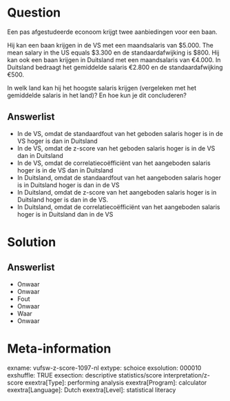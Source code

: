 Question
========
Een pas afgestudeerde econoom krijgt twee aanbiedingen voor een baan.  
  
Hij kan een baan krijgen in de VS met een maandsalaris van $5.000. The mean
salary in the US equals $3.300 en de standaardafwijking is $800. Hij kan ook een baan krijgen in Duitsland met een maandsalaris van €4.000. In Duitsland bedraagt het gemiddelde salaris €2.800 en de standaardafwijking €500.  
  
In welk land kan hij het hoogste salaris krijgen (vergeleken met het gemiddelde salaris in het land)? En hoe kun je dit concluderen?

Answerlist
----------
* In de VS, omdat de standaardfout van het geboden salaris hoger is in de VS hoger is dan in Duitsland
* In de VS, omdat de z-score van het geboden salaris hoger is in de VS dan in Duitsland
* In de VS, omdat de correlatiecoëfficiënt van het aangeboden salaris hoger is in de VS dan in Duitsland
* In Duitsland, omdat de standaardfout van het aangeboden salaris hoger is in Duitsland hoger is dan in de VS
* In Duitsland, omdat de z-score van het aangeboden salaris hoger is in Duitsland hoger is dan in de VS.
* In Duitsland, omdat de correlatiecoëfficiënt van het aangeboden salaris hoger is in Duitsland dan in de VS

Solution
========

Answerlist
----------
* Onwaar
* Onwaar
* Fout
* Onwaar
* Waar
* Onwaar

Meta-information
================
exname: vufsw-z-score-1097-nl
extype: schoice
exsolution: 000010
exshuffle: TRUE
exsection: descriptive statistics/score interpretation/z-score
exextra[Type]: performing analysis
exextra[Program]: calculator
exextra[Language]: Dutch
exextra[Level]: statistical literacy

